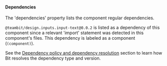 #### Dependencies

The 'dependencies' property lists the component regular dependencies.

`@teambit/design.inputs.input-text@0.0.2` is listed as a dependency of this component since a relevant 'import' statement was detected in this component's files.
This dependency is labeled as a component (`(component)`).

See the [Dependency policy and dependency resolution](#dependency-policy-and-dependency-resolution) section to learn how Bit resolves the dependency type and version.
